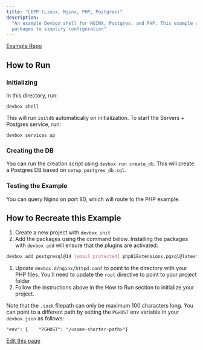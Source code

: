```yaml
---
title: "LEPP (Linux, Nginx, PHP, Postgres)"
description:
  "An example Devbox shell for NGINX, Postgres, and PHP. This example uses Devbox Plugins for all 3
  packages to simplify configuration"
---
```


[Example Repo](https://github.com/jetify-com/devbox/tree/main/examples/stacks/lepp-stack)

## How to Run[​](#how-to-run "Direct link to How to Run")

### Initializing[​](#initializing "Direct link to Initializing")

In this directory, run:

`devbox shell`

This will run `initdb` automatically on initialization. To start the Servers + Postgres service,
run:

`devbox services up`

### Creating the DB[​](#creating-the-db "Direct link to Creating the DB")

You can run the creation script using `devbox run create_db`. This will create a Postgres DB based
on `setup_postgres_db.sql`.

### Testing the Example[​](#testing-the-example "Direct link to Testing the Example")

You can query Nginx on port 80, which will route to the PHP example.

## How to Recreate this Example[​](#how-to-recreate-this-example "Direct link to How to Recreate this Example")

1. Create a new project with `devbox init`
2. Add the packages using the command below. Installing the packages with `devbox add` will ensure
   that the plugins are activated:

```bash
devbox add postgresql@14 [email protected] php81Extensions.pgsql@latest [email protected]
```

1. Update `devbox.d/nginx/httpd.conf` to point to the directory with your PHP files. You'll need to
   update the `root` directive to point to your project folder
2. Follow the instructions above in the How to Run section to initialize your project.

Note that the `.sock` filepath can only be maximum 100 characters long. You can point to a different
path by setting the `PGHOST` env variable in your `devbox.json` as follows:

```
"env": {    "PGHOST": "/<some-shorter-path>"}
```

[Edit this page](https://github.com/jetify-com/devbox/tree/main/docs/app/docs/devbox_examples/stacks/lepp.md)

